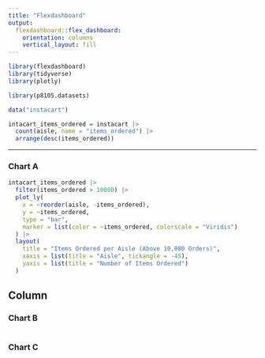 ```yaml
---
title: "Flexdashboard"
output: 
  flexdashboard::flex_dashboard:
    orientation: columns
    vertical_layout: fill
---
```


```r
library(flexdashboard)
library(tidyverse)
library(plotly)

library(p8105.datasets)

data("instacart")

intacart_items_ordered = instacart |> 
  count(aisle, name = "items_ordered") |> 
  arrange(desc(items_ordered))

```

-----------------------------------------------------------------------


### Chart A

```r

intacart_items_ordered |> 
  filter(items_ordered > 10000) |> 
  plot_ly(
    x = ~reorder(aisle, -items_ordered),
    y = ~items_ordered,
    type = "bar",
    marker = list(color = ~items_ordered, colorscale = "Viridis")
  ) |>
  layout(
    title = "Items Ordered per Aisle (Above 10,000 Orders)",
    xaxis = list(title = "Aisle", tickangle = -45),
    yaxis = list(title = "Number of Items Ordered")
  )
```



Column {data-width=350}
-----------------------------------------------------------------------

### Chart B

```r

```

### Chart C

```r

```


